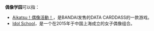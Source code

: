 '''偶像学园'''可以指：

* [[Aikatsu！偶像活動！|Aikatsu！偶像活動！]]，是BANDAI发售的DATA CARDDASS的一款游戏。
* [[Idol_School|Idol School]]，是一个在2015年于中国上海成立的女子偶像组合。
{{disambig}}
